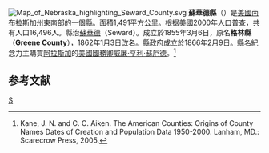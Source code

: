 {{noteTA
|T=zh-hans:苏厄德县 (内布拉斯加州);zh-hk:蘇華德縣 (內布拉斯加州);zh-tw:蘇華德郡 (內布拉斯加州);
}}

{{Otheruses|蘇華德縣|subject=美國內布拉斯加州的一個縣|other=同名的縣}}
[[File:Map_of_Nebraska_highlighting_Seward_County.svg|right]]
'''蘇華德縣'''（{{lang-en|Seward County}}）是[[美國|美國]][[內布拉斯加州|內布拉斯加州]]東南部的一個縣。面積1,491平方公里。根据[[美國2000年人口普查|美國2000年人口普查]]，共有人口16,496人。縣治[[蘇華德_(內布拉斯加州)|蘇華德]]（Seward）。成立於1855年3月6日，原名'''格林縣''' （'''Greene County'''），1862年1月3日改名。縣政府成立於1866年2月9日。縣名紀念力主購買[[阿拉斯加|阿拉斯加]]的[[美國國務卿|美國國務卿]][[威廉·亨利·蘇厄德|威廉·亨利·蘇厄德]]。<ref>Kane, J. N. and C. C. Aiken. The American Counties: Origins of County Names Dates of Creation and Population Data 1950-2000. Lanham, MD.: Scarecrow Press, 2005.</ref>

==参考文献==
<div class="references-small">
<references />
</div>

{{內布拉斯加州}}

[[Category:内布拉斯加州行政区划|S]]